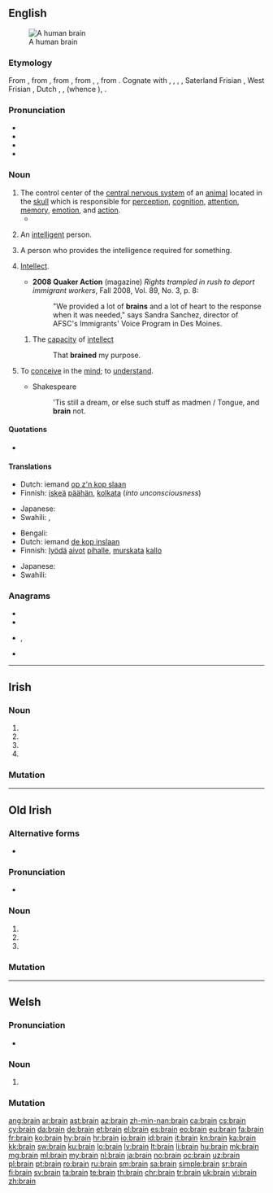 ==English==
{{wikipedia|dab=Brain (disambiguation)}}
[[Image:Human brain NIH.jpg|thumb|right|A human brain]]

===Etymology===
From {{etyl|enm|en}} {{term|brain|lang=enm}}, from {{etyl|ang|en}} {{m|ang|bræġen||brain}}, from {{etyl|gem-pro|en}} {{m|gem-pro|*bragną||brain}}, from {{etyl|ine-pro|en}} {{m|ine-pro|*mreghmno-}}, {{m|ine-pro|*mreghmo-||skull, brain}}, from {{etyl|ine-pro|en}} {{m|ine-pro|*mreK-||marrow, sinciput}}. Cognate with {{etyl|sco|-}} {{term|braine|lang=sco}}, {{term|brane||brain|lang=sco}}, {{etyl|frr|-}} {{term|brayen|lang=frr}}, {{term|brein||brain|lang=frr}}, Saterland Frisian {{m|stq|Brainge||brain}}, West Frisian {{term|brein||brain|lang=fy}}, Dutch {{term|brein||brain|lang=nl}}, {{etyl|nds|-}} {{term|Brägen||lang=nds}}, {{term|Bregen||brain|lang=nds}} (whence {{etyl|de|-}} {{term|Bregen||animal brain|lang=de}}), {{etyl|grc|-}} {{term|βρεχμός||front part of the skull, top of the head|lang=grc}}.

===Pronunciation===
* {{IPA|/bɹeɪn/|lang=en}}
* {{audio|en-us-brain.ogg|Audio (US)|lang=en}}
* {{homophones|brane|lang=en}}
* {{rhymes|eɪn|lang=en}}

===Noun===
{{wikipedia}}
{{en-noun}}

# The control center of the [[central nervous system]] of an [[animal]] located in the [[skull]] which is responsible for [[perception]], [[cognition]], [[attention]], [[memory]], [[emotion]], and [[action]].
#* {{quote-magazine|date=2013-07-19|author=[http://www.theguardian.com/profile/iansample Ian Sample]
|volume=189|issue=6|page=34|magazine={{w|The Guardian Weekly}}
|title=[http://www.theguardian.com/lifeandstyle/2013/jul/08/irregular-bedtimes-affect-childrens-brains Irregular bedtimes may affect children's brains]
|passage=Irregular bedtimes may disrupt healthy '''brain''' development in young children, according to a study of intelligence and sleeping habits.&nbsp; &para;&nbsp;Going to bed at a different time each night affected girls more than boys, but both fared worse on mental tasks than children who had a set bedtime, researchers found.}}
# {{context|informal|lang=en}} An [[intelligent]] person.
#: {{usex|lang=en|He was a total '''brain'''.}}
# {{context|UK|plurale tantum|lang=en}} A person who provides the intelligence required for something.
#: {{usex|lang=en|He is the '''brains''' behind the scheme.}}
# {{context|in the plural|lang=en}} [[intellect|Intellect]].
#* '''2008 Quaker Action''' (magazine) ''Rights trampled in rush to deport immigrant workers'', Fall 2008, Vol. 89, No. 3, p. 8:
#*: "We provided a lot of '''brains''' and a lot of heart to the response when it was needed," says Sandra Sanchez, director of AFSC's Immigrants' Voice Program in Des Moines.
#: {{usex|lang=en|He has a lot of '''brains'''.}}
## {{context|figuratively|lang=en}} The [[capacity]] of [[intellect]]
##: {{usex|lang=en|Gerald always acts like he doesn't have a '''brain'''.
# By analogy with a human brain, the part of a [[machine]] or [[computer]] that performs [[calculation]]s.
#: {{usex|lang=en|The computer's '''brain''' is capable of millions of calculations a second.}}
# {{context|slang|vulgar|lang=en}} [[oral sex]]
#* '''2012''', {{w|Mack Maine}} featuring Turk and Mystikal, ''I'm On It''
#*: You said I got '''brain''' from your dame in the range
#*: In the passing lane
#*: But you really ain't got no proof

====Synonyms====
* {{l/en|harns}}
* See also [[Wikisaurus:brain]]
* See also [[Wikisaurus:genius]]

====Derived terms====
{{rel-top4|terms derived from ''brain'' (noun)}}
* [[beat someone's brains out]]
* [[brainbox]]
* [[brain bucket]]
* [[brain candy]]
* [[braincase]]
* [[brain cell]]
* [[brainchild]]
* [[brain coral]]
* [[brain cramp]]
* [[brain damage]]
* [[brain dead]]
* [[brain death]]
* [[brain disease]]
* [[brain disorder]]
{{rel-mid4}}
* [[brain doctor]]
* [[brain drain]]
* [[brain fag]]
* [[brain farm]]
* [[brain fever]]
* [[brain fingerprinting]]
* [[brain food]]
* [[brain freeze]]
* [[brainiac]]
* [[brainish]]
* [[brainless]]
* [[brain mushroom]]
* [[brainpan]]
* [[brainpower]]
{{rel-mid4}}
* [[brain science]]
* [[brainsick]]
* [[brain stem]] / [[brainstem]]
* [[brainstorm]]
* [[brain sugar]]
* [[brain surgeon]]
* [[brain surgery]]
* [[brain-teaser]]
* [[brain truster]]
* [[brain tumor]] / [[brain tumour]]
* [[brainwash]]
* [[brainwave]]
* [[brainworker]]
* [[brainy]]
{{rel-mid4}}
* [[forebrain]]
* [[left brain]]
* [[microbrain]]
* [[no-brainer]]
* [[on the brain]]
* [[organic brain syndrome]]
* [[pick someone's brain]]
* [[rack one's brain]] ''or'' [[rack one's brains]]
* [[right brain]]
* [[split brain]]
* [[water on the brain]]
* [[yellow brain fungus]]
{{rel-bottom}}

====See also====
* {{list:brain lobes/en}}

====Translations====
{{trans-top|organ}}
* Afrikaans: {{t|af|brein}}, {{t|af|harsings|p}}
* Albanian: {{t+|sq|tru|m}}
* Arabic: {{t|ar|مُخّ|m}}, {{t|ar|دِمَاغ|m}}
*: Egyptian Arabic: {{t|arz|مخ|m|tr=muxx|sc=Arab}}, {{t|arz|نفوخ|m|tr=nafux|sc=Arab}}
* Armenian: {{t+|hy|ուղեղ}}
* Aromanian: {{t|rup|crier|m}}, {{t|rup|mãduã|f}}, {{t|rup|midulj|n}}
* Asturian: {{t+|ast|cerebru|m}}
* Azeri: {{t+|az|beyin}}
* Bau Bidayuh: {{t|sne|otok}}, {{t|sne|otok}}
* Belarusian: {{t|be|мозг|m|sc=Cyrl}}
* Bengali: {{t|bn|মস্তিষ্ক|tr=môstishkô|sc=Beng}}
* Breton: {{t+|br|empenn|m}}, -où
* Bulgarian: {{t+|bg|мо́зък|m}}
* Burmese: {{t+|my|ဦးနှောက်|sc=Mymr}}
* Catalan: {{t+|ca|cervell|m}}
* Chechen: {{t|ce|хье}}
* Chinese:
*: Cantonese: {{t|yue|腦|sc=Hani}}, {{t|yue|脑|tr=nou5|sc=Hani}}, {{t|yue|腦部|sc=Hani}}, {{t|yue|脑部|tr=nou5 bou6|sc=Hani}}
*: Mandarin: {{t|cmn|頭腦|sc=Hani}}, {{t+|cmn|头脑|tr=tóu nǎo|sc=Hani}}, {{t+|cmn|腦|sc=Hani}}, {{t+|cmn|脑|tr=nǎo|sc=Hani}}, {{t|cmn|腦部|sc=Hani}}, {{t|cmn|脑部|tr=nǎobù|sc=Hani}}
*: Min Nan: {{t+|nan|腦|sc=Hani}}, {{t|nan|脑|tr=náu|sc=Hani}}, {{t+|nan|腦部|sc=Hani}}, {{t|nan|脑部|tr=náu-pō͘|sc=Hani}}
* Chuvash: {{t|cv|миме}}
* Crimean Tatar: {{t|crh|miy}}, {{t|crh|dimağ}}
* Czech: {{t+|cs|mozek|m}}
* Dalmatian: {{t|dlm|carviale|m}}
* Danish: {{t+|da|hjerne|c}}
* Dargwa: {{t|dar|мехӀе}}
* Dutch: {{t+|nl|hersenen|p}}, {{t+|nl|hersens|p}}, {{t+|nl|brein|n}}
* Egyptian:
*: {{t|egy|ˤmm|sc=Egyp}}
*: <hiero>a-m-m-H8</hiero>
* Esperanto: {{t|eo|cerbo}}, {{t|eo|encefalo}}
* Estonian: {{t|et|aju}}, {{t|et|peaaju}}
* Faroese: {{t|fo|heili|m}}
* Finnish: {{t+|fi|aivot|p}}
* French: {{t+|fr|cerveau|m}}, {{qualifier|pejorative or when used as food}} {{t+|fr|cervelle|f}}, {{t+|fr|encéphale|m}}
* Georgian: {{t|ka|ტვინი|sc=Geor}}
* German: {{t+|de|Gehirn|n}}, {{t+|de|Hirn|n}}
* Greek: {{t+|el|εγκέφαλος|m}}, {{qualifier|when used as food}} {{t+|el|μυαλά|n-p}}
* Guugu Yimidhirr: {{t|kky|garu}}
* Haitian Creole: {{t|ht|sèvo}}
* Hebrew: {{t+|he|מוח|m|tr=móakh|sc=Hebr}}
* Hindi: {{t|hi|मस्तिष्क|m|tr=mastiṣk|sc=Deva}}
* Hungarian: {{t+|hu|agy}}
* Icelandic: {{t+|is|heili|m}}
* Ido: {{t+|io|cerebro}}
* Indonesian: {{t+|id|otak}}, {{t+|id|benak}}
* Ingrian: {{t|izh|üvvin}}
* Interlingua: {{t|ia|cerebro}}
* Irish: {{t|ga|inchinn|f}}
* Italian: {{t+|it|cervello|m}}, [[cervella]] {{g|f}} {{qualifier|when used as food}}
* Japanese: {{t+|ja|脳|tr=[[のう]], nō}}, {{t|ja|脳髄|tr=のうずい, nōzui}}
* Norman: {{t|nrf|chèrvé|m}}
* Kabuverdianu:
*: ALUPEC: [[cerébr']]
*: Badiu: [[sirébru]]
*: São Vicente: [[cerebro]]
* Kalmyk: {{t|xal|экн}}
* Kannada: {{t+|kn|ಮೆದುಳು|sc=Knda}}, {{t+|kn|ಮಸ್ತಿಷ್ಕ|sc=Knda}}, {{t+|kn|ಮಿದುಳು|sc=Knda}}
* Kazakh: {{t|kk|ми|sc=Cyrl}}
* Khmer: {{t|km|ខួរក្បាល|tr=kʰuə kbaal|sc=Khmr}}
* Kiput: {{t|kyi|utek}}
* Korean: {{t+|ko|뇌|sc=Kore}}
{{trans-mid}}
* Kurdish:
*: Kurmanji: {{t+|ku|mejî|m}}
*: Sorani: {{t+|ku|مێشک}}
* Kyrgyz: {{t|ky|мээ|sc=Cyrl}}
* Lao: {{t+|lo|ສະໝອງ|sc=Laoo}}
* Latgalian: {{t|ltg|smedzinis|p}}
* Latin: {{t|la|cerebrum|n}}
* Latvian: {{t|lv|smadzenes|p}}
* Lithuanian: {{t|lt|smegenys|p}}
* Luxembourgish: {{t|lb|Gehir}}
* Macedonian: {{t|mk|мозок|m}}
* Malay: {{t|ms|otak}}, {{t|ms|benak}}
* Malayalam: {{t|ml|തലച്ചോറ്‌}}, {{t|ml|മസ്തിഷ്ക്കം}}
* Maltese: {{t|mt|moħħ|m}}
* Maori: {{t|mi|roro}}
* Mongolian: {{t+|mn|тархи|sc=Cyrl}}
* Navajo: {{t|nv|atsiighąąʼ}}
* Norwegian: {{t|no|hjerne}}
* Pashto: {{t+|ps|ماغزه|sc=ps-Arab}}
* Persian: {{t+|fa|مغز|tr=mağz|sc=fa-Arab}}
* Polish: {{t+|pl|mózg|m}}
* Portuguese: {{t+|pt|cérebro|m}}
* Romanian: {{t+|ro|creier|m}}
* Romansch: {{t|rm|tscharvè|m}}
* Russian: {{t+|ru|мозг|m}}
* Sanskrit: {{t|sa|मस्तिष्क|n|tr=mastiṣkam|sc=Deva}}, {{t|sa|तेजस|n|tr=tejas|sc=Deva}}
* Sardinian: {{t|sc|cerbedhu|m}}, {{t|sc|cerbeddu}}, {{t|sc|cherveddu}}, {{t|sc|carbedhu}}, {{t|sc|carbeddu}}, {{t|sc|cialbedhu}}, {{t|sc|carvedhu}}, {{t|sc|carveddu}}, {{t|sc|carvedha}}, {{t|sc|celbedhu}}, {{t|sc|ciobedhus}}, {{t|sc|ciorbedhu}}, {{t|sc|gerbedhu}}, {{t|sc|tzalbedhu}}
* Scots: {{t|sco|harn}}
* Scottish Gaelic: {{t|gd|eanchainn|f}}
* Serbo-Croatian:
*: Cyrillic: {{t|sh|мозак|m}}
*: Roman: {{t+|sh|mozak|m}}
* Sicilian: {{t+|scn|ciriveddu|m}}
* Sinhalese: {{t|si|මොළයේ|sc=Sinh}}
* Slovak: {{t|sk|mozog|m}}
* Slovene: {{t+|sl|možgani|m-p}}
* Somali: {{t|so|maskax}}
* Sotho: {{t|st|boko}}
* Southern Altai: {{t|alt|мее|tr=mee|sc=Cyrl}}
* Spanish: {{t+|es|cerebro|m}}
* Swahili: {{t+|sw|ubongo}}
* Swedish: {{t+|sv|hjärna|c}}
* Tagalog: {{qualifier|literally}} {{t|tl|utak|n}}
* Tajik: {{t+|tg|мағз|sc=Cyrl}}
* Tamil: {{t+|ta|மூளை|sc=Taml}}
* Tatar: {{t+|tt|ми|sc=Cyrl}}
* Telugu: {{t+|te|మెదడు}}
* Tetum: {{t|tet|kakutak}}
* Thai: {{t|th|มันสมอง|tr=man sà-mŏng|sc=Thai}}, {{t+|th|สมอง|tr=sà-mŏng|sc=Thai}}
* Turkish: {{t+|tr|beyin}}
* Turkmen: {{t|tk|beýin}}
* Ukrainian: {{t|uk|мо́зок|m}}
* Urdu: {{t+|ur|دماغ|tr=dimâġ|sc=ur-Arab}}
* Uzbek: {{t+|uz|miya}}
* Venetian: {{t|vec|çervèl|m}}, {{t|vec|serveło|m}}, {{t|vec|zerveło|m}}, {{t|vec|servèl|m}}, {{t|vec|zhervèl}}, {{t|vec|sarveło|m}}, {{t|vec|çarvèl|m}}, {{t|vec|zharvèl|m}}, {{t|vec|cèlebro|m}}
* Vietnamese: {{t+|vi|óc}}, {{t+|vi|não}}
* Volapük: {{t+|vo|brein}}
* Votic: {{t|vot|üďďii}}
* Welsh: {{t+|cy|ymennydd}}
* West Coast Bajau: {{t|bdr|utok}}
* West Frisian: {{t|fy|harsen}}
* Wiradhuri: {{t|wrh|kábuka}}
* Yiddish: {{t|yi|מוח|m|tr=moyekh|sc=Hebr}}
{{trans-bottom}}

{{trans-top|intelligent person}}
* Armenian: {{t|hy|մոզգ}}, {{t|hy|խելքի տոպրակ}}, {{t+|hy|խելք}}
* Bengali: {{t|bn|জ্ঞানী|sc=Beng}}, {{t|bn|বিদ্যান|sc=Beng}}
* Bulgarian: {{t+|bg|мо́зък|m}}
* Chinese:
*: Mandarin: {{t|cmn|聰明人|sc=Hani}}, {{t|cmn|聪明人|tr=cōngmíngrén|sc=Hani}}
* Dutch: {{t+|nl|brein|n}}
* Estonian: {{t|et|aju}} (slang)
* Finnish: {{t|fi|älykkö}}
* German: {{t|de|Superhirn|n}}, {{t+|de|Intelligenzbestie|f}}
{{trans-mid}}
* Greek: {{t+|el|μυαλό|n}}, {{t+|el|διάνοια|f}}, {{t+|el|ιδιοφυΐα|f}}
* Japanese: {{t|ja|頭のいい人|tr=atama no iihito}}, {{t|ja|秀才|tr=しゅうさい, shūsai}}
* Malayalam: {{t|ml|ബുദ്ധിമാന്‍}}
* Maori: {{t|mi|mōhio}}
* Portuguese: {{t+|pt|crânio|m}} {{qualifier|slang}}
* Romanian: {{t+|ro|erudit|m}}
* Swahili: {{t+|sw|bongo}}
* Tagalog: {{qualifier|literally}} {{t|tl|matalino}}
{{trans-bottom}}

{{trans-top|person providing intelligence}}
* Armenian: {{t+|hy|գլուխ}}
* Bengali: {{t|bn|শাস্ত্রজ্ঞ|sc=Beng}}
* Bulgarian: {{t+|bg|мо́зък|m}}
* Catalan: {{t+|ca|cervell|m}}
* Chinese:
*: Mandarin: {{t+|cmn|智者}}, [[智者]] (jìzhě)
* Czech: {{t+|cs|mozek|m}}
* Dutch: {{t+|nl|brein|n}}
* Finnish: {{t+|fi|aivot|p}}
{{trans-mid}}
* French: {{t+|fr|cerveau|m}}
* German: {{t+|de|Kopf|m}}
* Greek: {{t+|el|εγκέφαλος|m}}, {{t+|el|μυαλό|n}}
* Japanese: {{t|ja|知的指導者|tr=ちてきしどうしゃ, chitekishidōsha}}, {{t|ja|ブレーン|tr=burēn}}
* Portuguese: {{t+|pt|cabeça|m|f}}
* Russian: {{t+|ru|мозг|m}}, {{t+|ru|голова́|f}}
* Swahili: {{t+|sw|bongo}}
* Swedish: {{t+|sv|hjärna|c}}
* Ukrainian: {{t|uk|мо́зок|m}}
{{trans-bottom}}

{{trans-top|brains: intellect}}
* Armenian: {{t+|hy|խելք}}
* Asturian: {{t+|ast|cerebru|m}}
* Bengali: {{t|bn|বুদ্ধি|sc=Beng}}, {{t|bn|মেধা|sc=Beng}}
* Bulgarian: {{t+|bg|ум|m}}, {{t+|bg|разсъдък|p}}
* Chinese:
*: Mandarin: {{t+|cmn|智力}}, [[智力]] (jìlì)
* Dutch: {{t+|nl|verstand|m}}, {{t+|nl|intellect|n}}
* Esperanto: {{t|eo|cerbo}}, {{t|eo|intelekto}}, {{t|eo|menso}}
* Estonian: {{t|et|aru}}, {{t|et|mõistus}}
* Finnish: {{t+|fi|äly}}, {{t+|fi|älykkyys}}, {{t+|fi|järki}}, {{t+|fi|aivot|p}}
* German: {{t+|de|Verstand|m}}, {{t+|de|Köpfchen|n}}, {{t+|de|Grips|m}}, {{t+|de|Hirn|n}}
* Greek: {{t+|el|μυαλό|n}}, {{t+|el|νοημοσύνη|f}}, {{t+|el|νους|m}}
* Hebrew: {{t+|he|שכל|m|tr=sekhel}}
* Japanese: {{t|ja|頭脳|tr=ずのう,zunō}}, {{t+|ja|知力|tr=ちりょく, chiryoku}}, (burēn)
{{trans-mid}}
* Latvian: {{t+|lv|prāts|m}}, {{t|lv|smadzenes|p}}
* Lithuanian: {{t|lt|protas|m}}
* Malayalam: {{t+|ml|ബുദ്ധി}}
* Maori: {{t|mi|ihomatua}}
* Portuguese: {{t+|pt|intelecto}}
* Romanian: {{t+|ro|intelect|n}}
* Russian: {{t+|ru|мозг|m}} (''usually plural'' {{t+|ru|мозги́}}), {{t+|ru|башка́|f}}, {{t+|ru|голова́|f}}, {{t+|ru|рассу́док|m}}
* Scottish Gaelic: {{t|gd|eanchainn|f}}
* Slovene: {{t+|sl|možgani|m-p}}
* Swahili: {{t+|sw|bongo}}
* Swedish: {{t+|sv|förstånd|n}}
* Tagalog: {{qualifier|literally}} {{t|tl|talino}}
* Vietnamese: {{t+|vi|trí óc}}
{{trans-bottom}}

{{trans-top|part of computer}}
* Czech: {{t+|cs|mozek|m}}
* Estonian: {{t|et|aju}}
* Finnish: {{t+|fi|aivot|p}}
{{trans-mid}}
* Greek: {{t+|el|εγκέφαλος|m}}
* Swahili: {{t+|sw|bongo}}
{{trans-bottom}}

{{checktrans-top}}
* {{ttbc|br}}: [[empenn]] {{g|m}} -où
* Indonesian: {{t-check|id|otak}}, {{t-check|id|benak}}
* Lithuanian: {{t-check|lt|smegenys}}
{{trans-bottom}}

===Verb===
{{en-verb}}

# {{context|transitive|lang=en}} To dash out the brains of; to kill by smashing the skull.
# {{context|transitive|slang|lang=en}} To strike (someone) on the head.
# {{context|transitive|figurative|lang=en}} To [[destroy]]; to put an end to.
#* Shakespeare
#*: There thou '''mayst''' brain him.
#* Shakespeare
#*: It was the swift celerity of the death {{...}} That '''brained''' my purpose.
# {{context|transitive|lang=en}} To [[conceive]] in the [[mind]]; to [[understand]].
#* Shakespeare
#*: 'Tis still a dream, or else such stuff as madmen / Tongue, and '''brain''' not.

====Quotations====
* {{seeCites}}

====Translations====
{{trans-top|to strike on the head}}
* Dutch: iemand [[op z'n kop slaan]]
* Finnish: [[iskeä]] [[pää|päähän]], [[kolkata]] (''into unconsciousness'')
{{trans-mid}}
* Japanese: {{t|ja|頭を殴りつける|tr=あたまをなぐりつける, atama wo naguritsukeru}}
* Swahili: {{t+|sw|bongo}}, {{t+|sw|bongo}}
{{trans-bottom}}

{{trans-top|to kill a person by smashing the skull}}
* Bengali: {{t|bn|মাথায় আঘাত করে হত্যা|sc=Beng}}
* Dutch: iemand [[de kop inslaan]]
* Finnish: [[lyödä]] [[aivot]] [[piha|pihalle]], [[murskata]] [[kallo]]
{{trans-mid}}
* Japanese: {{t|ja|脳を打ち砕く|tr=のうをうちくだく, nō wo uchikudaku}}
* Swahili: {{t+|sw|bongo}}
{{trans-bottom}}

===Anagrams===
* {{l|en|abrin}}
* {{l|en|bairn}}
* {{l|en|Brian}}, {{l|en|brian}}
* {{l|en|riban}}

{{catlangcode|en|Anatomy|Brain|Violence}}

----

==Irish==

===Noun===
{{head|ga|noun form}}

# {{vocative singular of|bran|lang=ga}}
# {{genitive singular of|bran|lang=ga}}
# {{nominative plural of|bran|lang=ga}}
# {{dative plural of|bran|lang=ga}}

===Mutation===
{{ga-mut-cons|b|rain}}

----

==Old Irish==

===Alternative forms===
* {{l|sga|broin}}

===Pronunciation===
* {{IPA|/branʲ/|lang=sga}}

===Noun===
{{head|ga|noun form}}

# {{vocative singular of|bran|lang=ga}}
# {{genitive singular of|bran|lang=ga}}
# {{nominative plural of|bran|lang=ga}}

===Mutation===
{{sga-mutation|b|rain}}

----

==Welsh==

===Pronunciation===
* {{IPA|/brai̯n/|lang=cy}}

===Noun===
{{head|cy|noun plural form|g=m-p}}

# {{inflection of|brân||p|lang=cy}}

===Mutation===
{{cy-mut-auto}}

[[ang:brain]]
[[ar:brain]]
[[ast:brain]]
[[az:brain]]
[[zh-min-nan:brain]]
[[ca:brain]]
[[cs:brain]]
[[cy:brain]]
[[da:brain]]
[[de:brain]]
[[et:brain]]
[[el:brain]]
[[es:brain]]
[[eo:brain]]
[[eu:brain]]
[[fa:brain]]
[[fr:brain]]
[[ko:brain]]
[[hy:brain]]
[[hr:brain]]
[[io:brain]]
[[id:brain]]
[[it:brain]]
[[kn:brain]]
[[ka:brain]]
[[kk:brain]]
[[sw:brain]]
[[ku:brain]]
[[lo:brain]]
[[lv:brain]]
[[lt:brain]]
[[li:brain]]
[[hu:brain]]
[[mk:brain]]
[[mg:brain]]
[[ml:brain]]
[[my:brain]]
[[nl:brain]]
[[ja:brain]]
[[no:brain]]
[[oc:brain]]
[[uz:brain]]
[[pl:brain]]
[[pt:brain]]
[[ro:brain]]
[[ru:brain]]
[[sm:brain]]
[[sa:brain]]
[[simple:brain]]
[[sr:brain]]
[[fi:brain]]
[[sv:brain]]
[[ta:brain]]
[[te:brain]]
[[th:brain]]
[[chr:brain]]
[[tr:brain]]
[[uk:brain]]
[[vi:brain]]
[[zh:brain]]